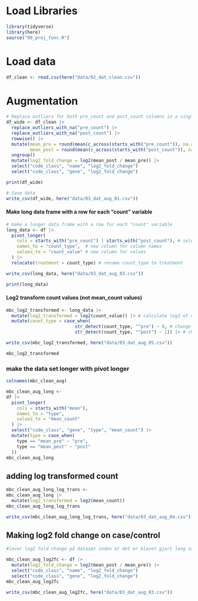 # Load Libraries

```r
library(tidyverse)
library(here)
source("99_proj_func.R")
```

# Load data

```r
df_clean <- read.csv(here("data/02_dat_clean.csv"))
```

# Augmentation

```r

# Replace outliers for both pre_count and post_count columns in a single step
df_wide <- df_clean |>
  replace_outliers_with_na("pre_count") |>
  replace_outliers_with_na("post_count") |> 
  rowwise() |> 
  mutate(mean_pre = round(mean(c_across(starts_with("pre_count")), na.rm = TRUE),1),
         mean_post = round(mean(c_across(starts_with("post_count")), na.rm = TRUE),1)) |> 
  ungroup()
  mutate(log2_fold_change = log2(mean_post / mean_pre)) |> 
  select("code_class", "name", "log2_fold_change")
  select("code_class", "gene", "log2_fold_change")

print(df_wide)

# Save data
write_csv(df_wide, here("data/03_dat_aug_01.csv"))
```

#### Make long data frame with a row for each "count" variable

```r
# make a longer data frame with a row for each "count" variable
long_data <- df |> 
  pivot_longer(
    cols = starts_with("pre_count") | starts_with("post_count"), # select count columns
    names_to = "count_type",  # new column for column names
    values_to = "count_value" # new column for values
  ) |> 
  relocate(treatment = count_type) # rename count_type to treatment 

write_csv(long_data, here("data/03_dat_aug_02.csv"))

print(long_data)
```

#### Log2 transform count values (not mean_count values)

```r
mbc_log2_transformed <- long_data |>
  mutate(log2_transformed = log2(count_value)) |> # calculate log2 of counts
  mutate(count_type = case_when(
                          str_detect(count_type, "^pre") ~ 0, # change "pre" to 0
                          str_detect(count_type, "^post") ~ 1)) |> # change "post" to 1

write_csv(mbc_log2_transformed, here("data/03_dat_aug_05.csv"))

mbc_log2_transformed
```

### make the data set longer with pivot longer

```r
colnames(mbc_clean_aug)
```

```r
mbc_clean_aug_long <- 
df |> 
  pivot_longer(
    cols = starts_with("mean"),
    names_to = "type",
    values_to = "mean_count"
  ) |> 
  select("code_class", "gene", "type", "mean_count") |> 
  mutate(type = case_when(
    type == "mean_pre" ~ "pre",
    type == "mean_post" ~ "post"
  ))
mbc_clean_aug_long

```

## adding log transformed count

```r
mbc_clean_aug_long_log_trans <- 
mbc_clean_aug_long |> 
  mutate(log2_transformed = log2(mean_count))
mbc_clean_aug_long_log_trans

write_csv(mbc_clean_aug_long_log_trans, here("data/03_dat_aug_04.csv"))
```

## Making log2 fold change on case/control

```r
#laver log2 fold change på datasæt inden at det er blevet gjort long så man ikke behøver at lave det wide

mbc_clean_aug_log2fc <- df |> 
  mutate(log2_fold_change = log2(mean_post / mean_pre)) |> 
  select("code_class", "name", "log2_fold_change")
  select("code_class", "gene", "log2_fold_change")
mbc_clean_aug_log2fc

write_csv(mbc_clean_aug_log2fc, here("data/03_dat_aug_03.csv"))

```
